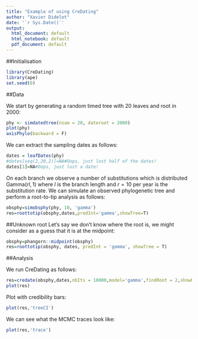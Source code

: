 ```yaml
---
title: "Example of using CreDating"
author: "Xavier Didelot"
date: '`r Sys.Date()`'
output:
  html_document: default
  html_notebook: default
  pdf_document: default
---
```


##Initialisation

```r
library(CreDating)
library(ape)
set.seed(0)
```

##Data

We start by generating a random timed tree with 20 leaves and root in 2000:

```r
phy <- simdatedtree(nsam = 20, dateroot = 2000)
plot(phy)
axisPhylo(backward = F)
```

We can extract the sampling dates as follows:
```r
dates = leafDates(phy)
#dates[seq(2,20,2)]=NA#Oops, just lost half of the dates!
dates[1]=NA#Oops, just lost a date!
```

On each branch we observe a number of substitutions which is distributed $\mathrm{Gamma}(rl,1)$
where $l$ is the branch length and 
$r=10$ per year is the substitution rate. We can simulate an observed phylogenetic tree
and perform a root-to-tip analysis as follows:
```r
obsphy=simobsphy(phy, 10, 'gamma')
res=roottotip(obsphy,dates,predInt='gamma',showTree=T)
```

##Unknown root
Let's say we don't know where the root is, we might consider as a guess that it is at
the midpoint:
```r
obsphy=phangorn::midpoint(obsphy)
res=roottotip(obsphy, dates, predInt = 'gamma', showTree = T)
```

##Analysis

We run CreDating as follows:

```r
res=credate(obsphy,dates,nbIts = 10000,model='gamma',findRoot = 2,showProgress=F)
plot(res)
```

Plot with credibility bars:
```r
plot(res,'treeCI')
```


We can see what the MCMC traces look like:

```r
plot(res,'trace')
```
